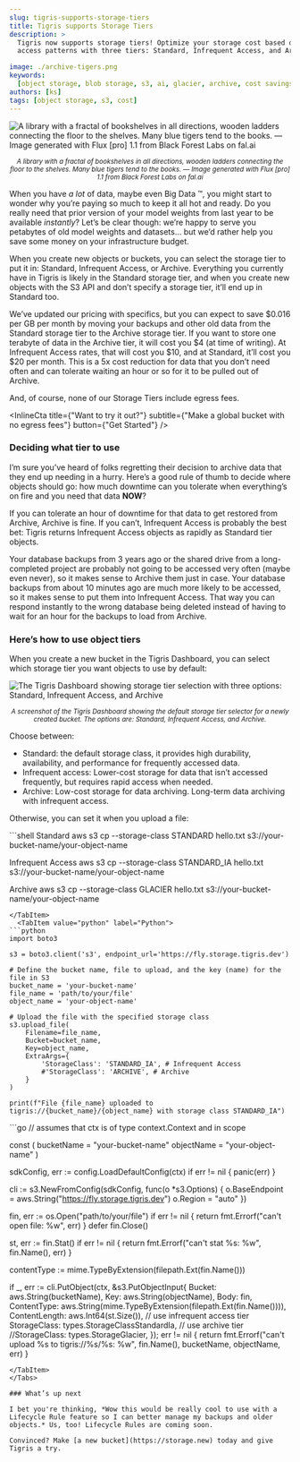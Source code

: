 ```yaml
---
slug: tigris-supports-storage-tiers
title: Tigris supports Storage Tiers
description: >
  Tigris now supports storage tiers! Optimize your storage cost based on 
  access patterns with three tiers: Standard, Infrequent Access, and Archive.

image: ./archive-tigers.png
keywords:
  [object storage, blob storage, s3, ai, glacier, archive, cost savings]
authors: [ks]
tags: [object storage, s3, cost]
---
```



![A library with a fractal of bookshelves in all directions, wooden ladders connecting the floor to the shelves. Many blue tigers tend to the books. — Image generated with Flux [pro] 1.1 from Black Forest Labs on fal.ai](./archive-tigers.png)

<center>
  <small>
    <em>
      A library with a fractal of bookshelves in all directions, wooden ladders connecting the floor to the shelves. Many blue tigers tend to the books. — Image generated with Flux [pro] 1.1 from Black Forest Labs on fal.ai
    </em>
  </small>
</center>

When you have *a lot* of data, maybe even Big Data :tm:, you might start to wonder why you’re paying so much to keep it all hot and ready. Do you really need that prior version of your model weights from last year to be available *instantly*? Let’s be clear though: we’re happy to serve you petabytes of old model weights and datasets… but we’d rather help you save some money on your infrastructure budget.

When you create new objects or buckets, you can select the storage tier to put it in: Standard, Infrequent Access, or Archive. Everything you currently have in Tigris is likely in the Standard storage tier, and when you create new objects with the S3 API and don’t specify a storage tier, it’ll end up in Standard too.

We’ve updated our pricing with specifics, but you can expect to save $0.016 per GB per month by moving your backups and other old data from the Standard storage tier to the Archive storage tier. If you want to store one terabyte of data in the Archive tier, it will cost you $4 (at time of writing). At Infrequent Access rates, that will cost you $10, and at Standard, it’ll cost you $20 per month. This is a 5x cost reduction for data that you don’t need often and can tolerate waiting an hour or so for it to be pulled out of Archive. 

And, of course, none of our Storage Tiers include egress fees.

<InlineCta title={"Want to try it out?"} subtitle={"Make a global bucket with no egress fees"} button={"Get Started"} />

### Deciding what tier to use

I’m sure you’ve heard of folks regretting their decision to archive data that they end up needing in a hurry. Here’s a good rule of thumb to decide where objects should go: how much downtime can you tolerate when everything’s on fire and you need that data **NOW**?

If you can tolerate an hour of downtime for that data to get restored from Archive, Archive is fine. If you can’t, Infrequent Access is probably the best bet: Tigris returns Infrequent Access objects as rapidly as Standard tier objects.

Your database backups from 3 years ago or the shared drive from a long-completed project are probably not going to be accessed very often (maybe even never), so it makes sense to Archive them just in case. Your database backups from about 10 minutes ago are much more likely to be accessed, so it makes sense to put them into Infrequent Access. That way you can respond instantly to the wrong database being deleted instead of having to wait for an hour for the backups to load from Archive.

### Here’s how to use object tiers

When you create a new bucket in the Tigris Dashboard, you can select which storage tier you want objects to use by default:

![The Tigris Dashboard showing storage tier selection with three options: Standard, Infrequent Access, and Archive](./storage-tier.png)

<center>
  <small>
    <em>
      A screenshot of the Tigris Dashboard showing the default storage tier selector for a newly created bucket. The options are: Standard, Infrequent Access, and Archive.
    </em>
  </small>
</center>

Choose between:
- Standard: the default storage class, it provides high durability, availability, and performance for frequently accessed data.
- Infrequent access: Lower-cost storage for data that isn’t accessed frequently, but requires rapid access when needed.
- Archive: Low-cost storage for data archiving. Long-term data archiving with infrequent access.

Otherwise, you can set it when you upload a file:

<Tabs groupId="languages">
  <TabItem value="CLI" label="CLI">
```shell
Standard
aws s3 cp --storage-class STANDARD hello.txt s3://your-bucket-name/your-object-name

Infrequent Access
aws s3 cp --storage-class STANDARD_IA hello.txt s3://your-bucket-name/your-object-name

Archive
aws s3 cp --storage-class GLACIER hello.txt s3://your-bucket-name/your-object-name
```
</TabItem>
  <TabItem value="python" label="Python">
```python
import boto3

s3 = boto3.client('s3', endpoint_url='https://fly.storage.tigris.dev')

# Define the bucket name, file to upload, and the key (name) for the file in S3
bucket_name = 'your-bucket-name'
file_name = 'path/to/your/file'
object_name = 'your-object-name'

# Upload the file with the specified storage class
s3.upload_file(
    Filename=file_name,
    Bucket=bucket_name,
    Key=object_name,
    ExtraArgs={
        'StorageClass': 'STANDARD_IA', # Infrequent Access
        #'StorageClass': 'ARCHIVE', # Archive
    }
)

print(f"File {file_name} uploaded to tigris://{bucket_name}/{object_name} with storage class STANDARD_IA")
```
</TabItem>
  <TabItem value="golang" label="Go">
```go
// assumes that ctx is of type context.Context and in scope

const (
  bucketName = "your-bucket-name"
  objectName = "your-object-name"
)

sdkConfig, err := config.LoadDefaultConfig(ctx)
if err != nil {
	panic(err)
}

cli := s3.NewFromConfig(sdkConfig, func(o *s3.Options) {
	o.BaseEndpoint = aws.String("https://fly.storage.tigris.dev")
	o.Region = "auto"
})

fin, err := os.Open("path/to/your/file")
if err != nil {
	return fmt.Errorf("can't open file: %w", err)
}
defer fin.Close()

st, err := fin.Stat()
if err != nil {
	return fmt.Errorf("can't stat %s: %w", fin.Name(), err)
}

contentType := mime.TypeByExtension(filepath.Ext(fin.Name()))

if _, err := cli.PutObject(ctx, &s3.PutObjectInput{
	Bucket:        aws.String(bucketName),
	Key:           aws.String(objectName),
	Body:          fin,
	ContentType:   aws.String(mime.TypeByExtension(filepath.Ext(fin.Name()))),
	ContentLength: aws.Int64(st.Size()),
	// use infrequent access tier
	StorageClass: types.StorageClassStandardIa,
	// use archive tier
	//StorageClass: types.StorageGlacier,
}); err != nil {
	return fmt.Errorf("can't upload %s to tigris://%s/%s: %w", fin.Name(), bucketName, objectName, err)
}
```
</TabItem>
</Tabs>

### What’s up next

I bet you're thinking, *Wow this would be really cool to use with a Lifecycle Rule feature so I can better manage my backups and older objects.* Us, too! Lifecycle Rules are coming soon.

Convinced? Make [a new bucket](https://storage.new) today and give Tigris a try.
